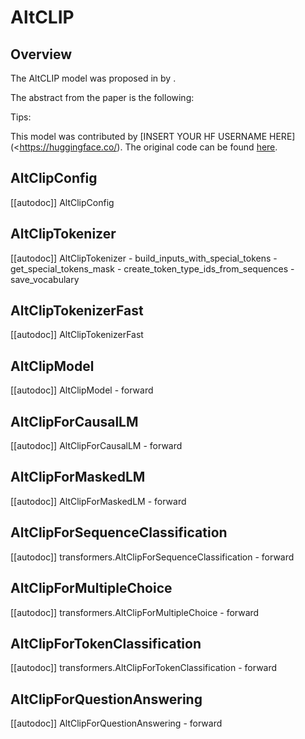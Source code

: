 <!--Copyright 2022 The HuggingFace Team. All rights reserved.

Licensed under the Apache License, Version 2.0 (the "License"); you may not use this file except in compliance with
the License. You may obtain a copy of the License at

http://www.apache.org/licenses/LICENSE-2.0

Unless required by applicable law or agreed to in writing, software distributed under the License is distributed on
an "AS IS" BASIS, WITHOUT WARRANTIES OR CONDITIONS OF ANY KIND, either express or implied. See the License for the
specific language governing permissions and limitations under the License.
-->

# AltCLIP

## Overview

The AltCLIP model was proposed in [<INSERT PAPER NAME HERE>](<INSERT PAPER LINK HERE>)  by <INSERT AUTHORS HERE>. <INSERT SHORT SUMMARY HERE>

The abstract from the paper is the following:

*<INSERT PAPER ABSTRACT HERE>*

Tips:

<INSERT TIPS ABOUT MODEL HERE>

This model was contributed by [INSERT YOUR HF USERNAME HERE](<https://huggingface.co/<INSERT YOUR HF USERNAME HERE>). The original code can be found [here](<INSERT LINK TO GITHUB REPO HERE>).

## AltClipConfig

[[autodoc]] AltClipConfig


## AltClipTokenizer

[[autodoc]] AltClipTokenizer
    - build_inputs_with_special_tokens
    - get_special_tokens_mask
    - create_token_type_ids_from_sequences
    - save_vocabulary


## AltClipTokenizerFast

[[autodoc]] AltClipTokenizerFast


## AltClipModel

[[autodoc]] AltClipModel
    - forward


## AltClipForCausalLM

[[autodoc]] AltClipForCausalLM
    - forward


## AltClipForMaskedLM

[[autodoc]] AltClipForMaskedLM
    - forward


## AltClipForSequenceClassification

[[autodoc]] transformers.AltClipForSequenceClassification
    - forward

## AltClipForMultipleChoice

[[autodoc]] transformers.AltClipForMultipleChoice
    - forward


## AltClipForTokenClassification

[[autodoc]] transformers.AltClipForTokenClassification
    - forward


## AltClipForQuestionAnswering

[[autodoc]] AltClipForQuestionAnswering
    - forward